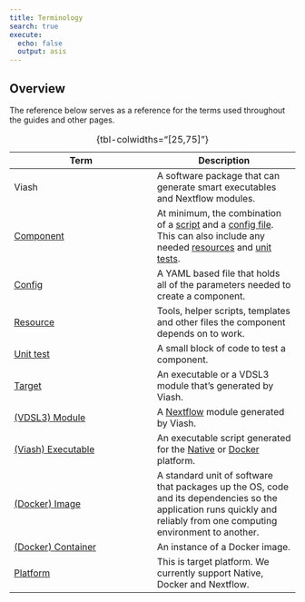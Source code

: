 ```yaml
---
title: Terminology
search: true
execute:
  echo: false
  output: asis
---
```


## Overview

The reference below serves as a reference for the terms used throughout the guides and other pages.  

| Term | Description |
|----|----|
|   Viash   |     A software package that can generate smart executables and Nextflow modules.         |
|    [Component](#)  |     At minimum, the combination of a [script](#) and a [config file](#). This can also include any needed [resources](#) and [unit tests](#).          |
|    [Config](#)  |       A YAML based file that holds all of the parameters needed to create a component.      |
|    [Resource](#) |       Tools, helper scripts, templates and other files the component depends on to work.     |
|    [Unit test](#) |       A small block of code to test a component.    |
|    [Target](#) |       An executable or a VDSL3 module that's generated by Viash.    |
|    [(VDSL3) Module](#) |       A [Nextflow](#) module generated by Viash.    |
|    [(Viash) Executable](#) |       An executable script generated for the [Native](#) or [Docker](#) platform.    |
|    [(Docker) Image](#) |       A standard unit of software that packages up the OS, code and its dependencies so the application runs quickly and reliably from one computing environment to another.     |
|    [(Docker) Container](#) |       An instance of a Docker image.     |
|    [Platform](#) |      This is target platform. We currently support Native, Docker and Nextflow.     |
: {tbl-colwidths="[25,75]"}